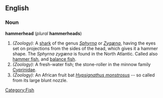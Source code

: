 {{wikipedia}}
==English==
===Noun===
'''hammerhead''' (''plural'' '''hammerheads''')

#''(Zoology):'' A [[shark]] of the genus ''[[Sphyrna]]'' or ''[[Zygæna]]'', having the eyes set on projections from the sides of the head, which gives it a hammer shape. The ''Sphyrna zygæna'' is found in the North Atlantic. Called also [[hammer fish]], and [[balance fish]].
#''(Zoology):'' A fresh-water fish; the stone-roller in the minnow family [[Cyprinidae]].
#''(Zoology):'' An African fruit bat ''[[Hypsignathus monstrosus]]'' -- so called from its large blunt nozzle.


[[Category:Fish]]